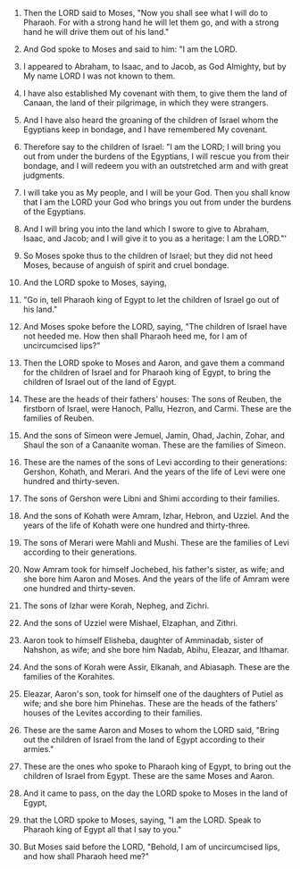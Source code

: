 
1. Then the LORD said to Moses, "Now you shall see what I will do to Pharaoh. For with a strong hand he will let them go, and with a strong hand he will drive them out of his land."

2. And God spoke to Moses and said to him: "I am the LORD.

3. I appeared to Abraham, to Isaac, and to Jacob, as God Almighty, but by My name LORD I was not known to them.

4. I have also established My covenant with them, to give them the land of Canaan, the land of their pilgrimage, in which they were strangers.

5. And I have also heard the groaning of the children of Israel whom the Egyptians keep in bondage, and I have remembered My covenant.

6. Therefore say to the children of Israel: "I am the LORD; I will bring you out from under the burdens of the Egyptians, I will rescue you from their bondage, and I will redeem you with an outstretched arm and with great judgments.

7. I will take you as My people, and I will be your God. Then you shall know that I am the LORD your God who brings you out from under the burdens of the Egyptians.

8. And I will bring you into the land which I swore to give to Abraham, Isaac, and Jacob; and I will give it to you as a heritage: I am the LORD."'

9. So Moses spoke thus to the children of Israel; but they did not heed Moses, because of anguish of spirit and cruel bondage.

10. And the LORD spoke to Moses, saying,

11. "Go in, tell Pharaoh king of Egypt to let the children of Israel go out of his land."

12. And Moses spoke before the LORD, saying, "The children of Israel have not heeded me. How then shall Pharaoh heed me, for I am of uncircumcised lips?"

13. Then the LORD spoke to Moses and Aaron, and gave them a command for the children of Israel and for Pharaoh king of Egypt, to bring the children of Israel out of the land of Egypt.

14. These are the heads of their fathers' houses: The sons of Reuben, the firstborn of Israel, were Hanoch, Pallu, Hezron, and Carmi. These are the families of Reuben.

15. And the sons of Simeon were Jemuel, Jamin, Ohad, Jachin, Zohar, and Shaul the son of a Canaanite woman. These are the families of Simeon.

16. These are the names of the sons of Levi according to their generations: Gershon, Kohath, and Merari. And the years of the life of Levi were one hundred and thirty-seven.

17. The sons of Gershon were Libni and Shimi according to their families.

18. And the sons of Kohath were Amram, Izhar, Hebron, and Uzziel. And the years of the life of Kohath were one hundred and thirty-three.

19. The sons of Merari were Mahli and Mushi. These are the families of Levi according to their generations.

20. Now Amram took for himself Jochebed, his father's sister, as wife; and she bore him Aaron and Moses. And the years of the life of Amram were one hundred and thirty-seven.

21. The sons of Izhar were Korah, Nepheg, and Zichri.

22. And the sons of Uzziel were Mishael, Elzaphan, and Zithri.

23. Aaron took to himself Elisheba, daughter of Amminadab, sister of Nahshon, as wife; and she bore him Nadab, Abihu, Eleazar, and Ithamar.

24. And the sons of Korah were Assir, Elkanah, and Abiasaph. These are the families of the Korahites.

25. Eleazar, Aaron's son, took for himself one of the daughters of Putiel as wife; and she bore him Phinehas. These are the heads of the fathers' houses of the Levites according to their families.

26. These are the same Aaron and Moses to whom the LORD said, "Bring out the children of Israel from the land of Egypt according to their armies."

27. These are the ones who spoke to Pharaoh king of Egypt, to bring out the children of Israel from Egypt. These are the same Moses and Aaron.

28. And it came to pass, on the day the LORD spoke to Moses in the land of Egypt,

29. that the LORD spoke to Moses, saying, "I am the LORD. Speak to Pharaoh king of Egypt all that I say to you."

30. But Moses said before the LORD, "Behold, I am of uncircumcised lips, and how shall Pharaoh heed me?"


